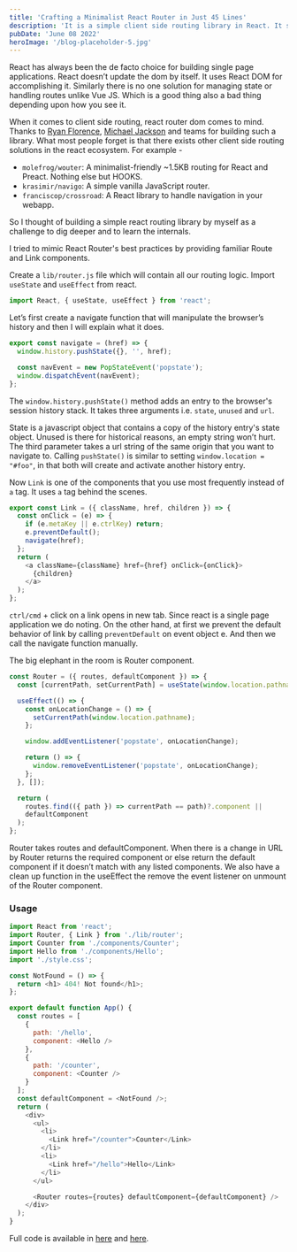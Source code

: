 ```yaml
---
title: 'Crafting a Minimalist React Router in Just 45 Lines'
description: 'It is a simple client side routing library in React. It swaps the components based on the current pathname.'
pubDate: 'June 08 2022'
heroImage: '/blog-placeholder-5.jpg'
---
```


React has always been the de facto choice for building single page applications. React doesn’t update the dom by itself. It uses React DOM for accomplishing it. Similarly there is no one solution for managing state or handling routes unlike Vue JS. Which is a good thing also a bad thing depending upon how you see it.

When it comes to client side routing, react router dom comes to mind. Thanks to [Ryan Florence](https://github.com/ryanflorence), [Michael Jackson](https://github.com/mjackson) and teams for building such a library. What most people forget is that there exists other client side routing solutions in the react ecosystem. For example -

- `molefrog/wouter`: A minimalist-friendly ~1.5KB routing for React and Preact. Nothing else but HOOKS.
- `krasimir/navigo`: A simple vanilla JavaScript router.
- `franciscop/crossroad`: A React library to handle navigation in your webapp.

So I thought of building a simple react routing library by myself as a challenge to dig deeper and to learn the internals.

I tried to mimic React Router's best practices by providing familiar Route and Link components.

Create a `lib/router.js` file which will contain all our routing logic. Import `useState` and `useEffect` from react.

```js
import React, { useState, useEffect } from 'react';
```

Let’s first create a navigate function that will manipulate the browser’s history and then I will explain what it does.

```js
export const navigate = (href) => {
  window.history.pushState({}, '', href);

  const navEvent = new PopStateEvent('popstate');
  window.dispatchEvent(navEvent);
};
```

The `window.history.pushState()` method adds an entry to the browser's session history stack. It takes three arguments i.e. `state`, `unused` and `url`.

State is a javascript object that contains a copy of the history entry's state object. Unused is there for historical reasons, an empty string won’t hurt. The third parameter takes a url string of the same origin that you want to navigate to. Calling `pushState()` is similar to setting `window.location = "#foo"`, in that both will create and activate another history entry.

Now `Link` is one of the components that you use most frequently instead of `a` tag. It uses `a` tag behind the scenes.

```js
export const Link = ({ className, href, children }) => {
  const onClick = (e) => {
    if (e.metaKey || e.ctrlKey) return;
    e.preventDefault();
    navigate(href);
  };
  return (
    <a className={className} href={href} onClick={onClick}>
      {children}
    </a>
  );
};
```

`ctrl/cmd` + click on a link opens in new tab. Since react is a single page application we do noting. On the other hand, at first we prevent the default behavior of link by calling `preventDefault` on event object e. And then we call the navigate function manually.

The big elephant in the room is Router component.

```js
const Router = ({ routes, defaultComponent }) => {
  const [currentPath, setCurrentPath] = useState(window.location.pathname);

  useEffect(() => {
    const onLocationChange = () => {
      setCurrentPath(window.location.pathname);
    };

    window.addEventListener('popstate', onLocationChange);

    return () => {
      window.removeEventListener('popstate', onLocationChange);
    };
  }, []);

  return (
    routes.find(({ path }) => currentPath == path)?.component ||
    defaultComponent
  );
};
```

Router takes routes and defaultComponent. When there is a change in URL by Router returns the required component or else return the default component if it doesn’t match with any listed components. We also have a clean up function in the useEffect the remove the event listener on unmount of the Router component.

### Usage

```js
import React from 'react';
import Router, { Link } from './lib/router';
import Counter from './components/Counter';
import Hello from './components/Hello';
import './style.css';

const NotFound = () => {
  return <h1> 404! Not found</h1>;
};

export default function App() {
  const routes = [
    {
      path: '/hello',
      component: <Hello />
    },
    {
      path: '/counter',
      component: <Counter />
    }
  ];
  const defaultComponent = <NotFound />;
  return (
    <div>
      <ul>
        <li>
          <Link href="/counter">Counter</Link>
        </li>
        <li>
          <Link href="/hello">Hello</Link>
        </li>
      </ul>

      <Router routes={routes} defaultComponent={defaultComponent} />
    </div>
  );
}
```

Full code is available in [here](https://gist.github.com/iamsahebgiri/31198e1e3cc11bf91337fdfeab98d2a3) and [here](https://stackblitz.com/edit/react-w1nagb?file=src%2FApp.js).
